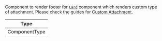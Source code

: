 Component to render footer for [`Card`](../../../../ui-components/card.mdx) component which renders custom type of attachment. Please check the guides for [Custom Attachment](../../../../guides/custom-attachment.mdx).

| Type          |
| ------------- |
| ComponentType |
